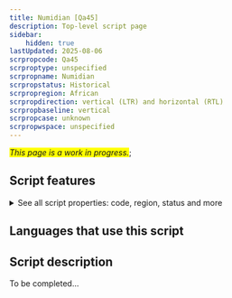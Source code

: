 ```yaml
---
title: Numidian [Qa45]
description: Top-level script page
sidebar:
    hidden: true
lastUpdated: 2025-08-06
scrpropcode: Qa45
scrproptype: unspecified
scrpropname: Numidian
scrpropstatus: Historical
scrpropregion: African
scrpropdirection: vertical (LTR) and horizontal (RTL)
scrpropbaseline: vertical
scrpropcase: unknown
scrpropwspace: unspecified
---
```


<span style='background-color:yellow'>_This page is a work in progress._</span>;


## Script features

<details>
<summary> See all script properties: code, region, status and more</summary>
<ScriptInfo />
</details>

## Languages that use this script

<WsList script='Qa45' wsMax='5' />

## Script description

To be completed...

